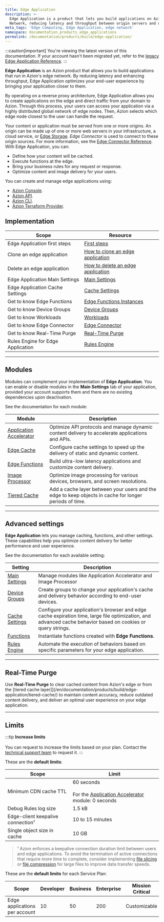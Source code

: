 ```yaml
---
title: Edge Application
description: >-
  Edge Application is a product that lets you build applications on Azion Edge
  Network, reducing latency and throughput between origin servers and users.
meta_tags: 'Edge Computing, Edge Application, edge network'
namespace: documentation_products_edge_applications
permalink: /documentation/products/build/edge-application/
---
```



<Apiv4Rollout />

:::caution[important]
You're viewing the latest version of this documentation. If your account hasn't been migrated yet, refer to the [legacy Edge Application Reference](/en/documentation/products/build/edge-application/v3/).
:::

**Edge Application** is an Azion product that allows you to build applications that run in Azion's edge network. By reducing latency and enhancing throughput, Edge Application optimizes your end-user experience by bringing your application closer to them.

By operating on a reverse proxy architecture, Edge Application allows you to create applications on the edge and direct traffic from your domain to Azion. Through this process, your users can access your application via a highly distributed global network of edge nodes. Then, Azion selects which edge node closest to the user can handle the request.

Your content or application must be served from one or more origins. An origin can be made up of one or more web servers in your infrastructure, a cloud service, or [Edge Storage](/en/documentation/products/store/edge-storage/). *Edge Connector* is used to connect to these origin sources. For more information, see the [Edge Connector Reference](/en/documentation/products/secure/edge-connector/).
With Edge Application, you can:

- Define how your content will be cached.
- Execute functions at the edge.
- Bring your business rules for any request or response.
- Optimize content and image delivery for your users.

<LinkButton severity="secondary" label="Build your first edge application" link="/en/documentation/products/getting-started/" />

You can create and manage edge applications using:

- [Azion Console](https://console.azion.com).
- [Azion API](https://api.azion.com/v4#).
- [Azion CLI](/en/documentation/products/azion-cli/overview/).
- [Azion Terraform Provider](/en/documentation/products/terraform-provider/).

## Implementation

| Scope | Resource |
| --- | --- |
| Edge Application first steps | [First steps](/en/documentation/products/build/edge-application/first-steps/) |
| Clone an edge application | [How to clone an edge application](/en/documentation/products/guides/clone-edge-application/) |
| Delete an edge application | [How to delete an edge application](/en/documentation/products/guides/delete-edge-application/) |
| Edge Application Main Settings | [Main Settings](/en/documentation/products/build/edge-application/main-settings/) |
| Edge Application Cache Settings | [Cache Settings](/en/documentation/products/build/edge-application/cache-settings/) |
| Get to know Edge Functions | [Edge Functions Instances](/en/documentation/products/build/edge-application/edge-functions-instances/) |
| Get to know Device Groups | [Device Groups](/en/documentation/products/build/edge-application/device-groups/) |
| Get to know Workloads | [Workloads](/en/documentation/products/secure/workloads/) |
| Get to know Edge Connector | [Edge Connector](/en/documentation/products/secure/edge-connector/) |
| Get to know Real-Time Purge | [Real-Time Purge](/en/documentation/products/build/edge-application/real-time-purge/) |
| Rules Engine for Edge Application | [Rules Engine](/en/documentation/products/build/edge-application/rules-engine/) |

---

## Modules

Modules can complement your implementation of **Edge Application**. You can enable or disable modules in the **Main Settings** tab of your application, provided your account supports them and there are no existing dependencies upon deactivation.

See the documentation for each module:

| Module | Description |
| --- | --- |
| [Application Accelerator](/en/documentation/products/build/edge-application/application-accelerator/) | Optimize API protocols and manage dynamic content delivery to accelerate applications and APIs. |
| [Edge Cache](/en/documentation/products/build/edge-application/edge-cache/) | Configure cache settings to speed up the delivery of static and dynamic content. |
| [Edge Functions](/en/documentation/products/build/edge-application/edge-functions/) | Build ultra-low latency applications and customize content delivery. |
| [Image Processor](/en/documentation/products/build/edge-application/image-processor/) | Optimize image processing for various devices, browsers, and screen resolutions. |
| [Tiered Cache](/en/documentation/products/build/edge-application/tiered-cache/) | Add a cache layer between your users and the edge to keep objects in cache for longer periods of time. |

---

## Advanced settings

**Edge Application** lets you manage caching, functions, and other settings. These capabilities help you optimize content delivery for better performance and user experience.

See the documentation for each available setting:

| Setting | Description |
| --- | --- |
| [Main Settings](/en/documentation/products/build/edge-application/main-settings/) | Manage modules like Application Accelerator and Image Processor |
| [Device Groups](/en/documentation/products/build/edge-application/device-groups/) | Create groups to change your application's cache and delivery behavior according to end-user devices. |
| [Cache Settings](/en/documentation/products/build/edge-application/cache-settings/) | Configure your application's browser and edge cache expiration time, large file optimization, and advanced cache behavior based on cookies or query strings. |
| [Functions](/en/documentation/products/build/edge-application/edge-functions-instances/) | Instantiate functions created with **Edge Functions**. |
| [Rules Engine](/en/documentation/products/build/edge-application/rules-engine/) | Automate the execution of behaviors based on specific parameters for your edge application. |

---

## Real-Time Purge

Use **Real-Time Purge** to clear cached content from Azion's edge or from the [tiered cache layer]](/en/documentation/products/build/edge-application/tiered-cache/) to maintain content accuracy, reduce outdated content delivery, and deliver an optimal user experience on your edge application. 

<LinkButton severity="secondary" label="Learn more about Real-Time Purge" link="/en/documentation/products/build/edge-application/real-time-purge/" />

---

## Limits

:::tip
**Increase limits** <br></br>
You can request to increase the limits based on your plan. Contact the [technical support team](/en/documentation/services/support/) to request it.
:::

These are the **default limits**:

| Scope | Limit |
| ----- | ----- |
| Minimum CDN cache TTL | 60 seconds<br /><br />For the [Application Accelerator](/en/documentation/products/build/edge-application/application-accelerator/) module: 0 seconds |
| Debug Rules log size | 1.5 kB |
| Edge-client keepalive connection¹ | 10 to 15 minutes |
| Single object size in cache | 10 GB |

> ¹ Azion enforces a keepalive connection duration limit between users and edge applications. To avoid the termination of active connections that require more time to complete, consider implementing [file slicing](/en/documentation/products/build/edge-application/cache-settings/#slice-settings) or [file compression](/en/documentation/products/guides/gzip-compression/) for large files to improve data transfer speeds.

These are the **default limits** for each Service Plan:

| Scope | Developer | Business | Enterprise | Mission Critical |
| ----- | --------- | -------- | ---------- | ---------------- |
| Edge applications per account | 10 | 50 | 200 | Customizable |

